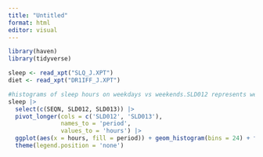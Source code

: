 ```yaml
---
title: "Untitled"
format: html
editor: visual
---
```


```r
library(haven)
library(tidyverse)
```

```r
sleep <- read_xpt("SLQ_J.XPT")
diet <- read_xpt("DR1IFF_J.XPT")
```

```r
#histograms of sleep hours on weekdays vs weekends.SLD012 represents week days and SLD013 weekends.
sleep |> 
  select(c(SEQN, SLD012, SLD013)) |>
  pivot_longer(cols = c('SLD012', 'SLD013'),
               names_to = 'period',
               values_to = 'hours') |>
  ggplot(aes(x = hours, fill = period)) + geom_histogram(bins = 24) + facet_grid(period~.) +
  theme(legend.position = 'none')
```

